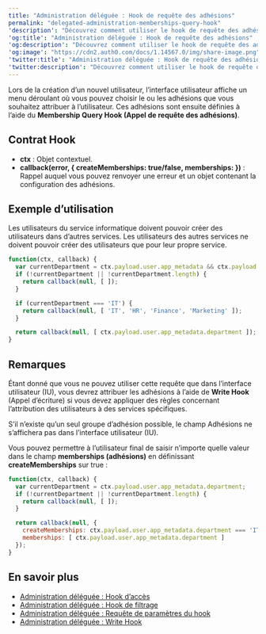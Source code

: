 ---
title: "Administration déléguée : Hook de requête des adhésions"
permalink: "delegated-administration-memberships-query-hook"
'description': "Découvrez comment utiliser le hook de requête des adhésions avec l’extension Delegated Administration (Administration déléguée)."
'og:title': "Administration déléguée : Hook de requête des adhésions"
'og:description': "Découvrez comment utiliser le hook de requête des adhésions avec l’extension Delegated Administration (Administration déléguée)."
'og:image': "https://cdn2.auth0.com/docs/1.14567.0/img/share-image.png"
'twitter:title': "Administration déléguée : Hook de requête des adhésions"
'twitter:description': "Découvrez comment utiliser le hook de requête des adhésions avec l’extension Delegated Administration (Administration déléguée)."
---

Lors de la création d’un nouvel utilisateur, l’interface utilisateur affiche un menu déroulant où vous pouvez choisir le ou les adhésions que vous souhaitez attribuer à l’utilisateur. Ces adhésions sont ensuite définies à l’aide du **Membership Query Hook (Appel de requête des adhésions)**.

## Contrat Hook

* **ctx** : Objet contextuel.
* **callback(error, \{ createMemberships: true/false, memberships: })** : Rappel auquel vous pouvez renvoyer une erreur et un objet contenant la configuration des adhésions.

## Exemple d’utilisation

Les utilisateurs du service informatique doivent pouvoir créer des utilisateurs dans d’autres services. Les utilisateurs des autres services ne doivent pouvoir créer des utilisateurs que pour leur propre service.

```javascript lines
function(ctx, callback) {
  var currentDepartment = ctx.payload.user.app_metadata && ctx.payload.user.app_metadata.department;
  if (!currentDepartment || !currentDepartment.length) {
    return callback(null, [ ]);
  }

  if (currentDepartment === 'IT') {
    return callback(null, [ 'IT', 'HR', 'Finance', 'Marketing' ]);
  }

  return callback(null, [ ctx.payload.user.app_metadata.department ]);
}
```

## Remarques

Étant donné que vous ne pouvez utiliser cette requête que dans l’interface utilisateur (IU), vous devrez attribuer les adhésions à l’aide de **Write Hook** (Appel d’écriture) si vous devez appliquer des règles concernant l’attribution des utilisateurs à des services spécifiques.

S’il n’existe qu’un seul groupe d’adhésion possible, le champ Adhésions ne s’affichera pas dans l’interface utilisateur (IU).

Vous pouvez permettre à l’utilisateur final de saisir n’importe quelle valeur dans le champ **memberships (adhésions)** en définissant **createMemberships** sur true :

```javascript lines
function(ctx, callback) {
  var currentDepartment = ctx.payload.user.app_metadata.department;
  if (!currentDepartment || !currentDepartment.length) {
    return callback(null, [ ]);
  }

  return callback(null, {
    createMemberships: ctx.payload.user.app_metadata.department === 'IT' ? true : false,
    memberships: [ ctx.payload.user.app_metadata.department ]
  });
}
```

## En savoir plus

* [Administration déléguée : Hook d’accès](/docs/fr-ca/customize/extensions/delegated-administration-extension/delegated-administration-hooks/delegated-administration-access-hook)
* [Administration déléguée : Hook de filtrage](/docs/fr-ca/customize/extensions/delegated-administration-extension/delegated-administration-hooks/delegated-administration-filter-hook)
* [Administration déléguée : Requête de paramètres du hook](/docs/fr-ca/customize/extensions/delegated-administration-extension/delegated-administration-hooks/delegated-administration-settings-query-hook)
* [Administration déléguée : Write Hook](/docs/fr-ca/customize/extensions/delegated-administration-extension/delegated-administration-hooks/delegated-administration-write-hook)